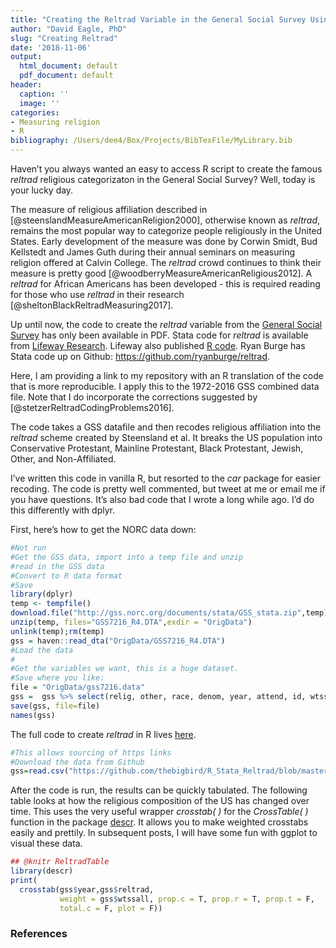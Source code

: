 ```yaml
---
title: "Creating the Reltrad Variable in the General Social Survey Using R"
author: "David Eagle, PhD"
slug: "Creating Reltrad"
date: '2018-11-06'
output:
  html_document: default
  pdf_document: default
header:
  caption: ''
  image: ''
categories:
- Measuring religion
- R
bibliography: /Users/dee4/Box/Projects/BibTexFile/MyLibrary.bib
---
```

Haven't you always wanted an easy to access R script to create the famous _reltrad_ religious categorizaton in the General Social Survey? Well, today is your lucky day.

The measure of religious affiliation described in [@steenslandMeasureAmericanReligion2000], otherwise known as _reltrad_, remains the most popular way to categorize people religiously in the United States. Early development of the measure was done by Corwin Smidt, Bud Kellstedt and James Guth during their annual seminars on measuring religion offered at Calvin College. The _reltrad_ crowd continues to think their measure is pretty good [@woodberryMeasureAmericanReligious2012]. A _reltrad_ for African Americans has been developed - this is required reading for those who use _reltrad_ in their research [@sheltonBlackReltradMeasuring2017].

Up until now, the code to create the _reltrad_ variable from the [General Social Survey](http://gss.norc.org/) has only been available in PDF. Stata code for _reltrad_ is available from [Lifeway Research](http://lifewayresearch.com/wp-content/uploads/2016/02/Stata_coding_reltrad_2_19_2016.pdf). Lifeway also published [R code](http://lifewayresearch.com/wp-content/uploads/2017/02/reltrad-R-Coding-2.19.2016.pdf). Ryan Burge has Stata code up on Github: [https://github.com/ryanburge/reltrad](https://github.com/ryanburge/reltrad).

Here, I am providing a link to my repository with an R translation of the code that is more reproducible. I apply this to the 1972-2016 GSS combined data file. Note that I do incorporate the corrections suggested by [@stetzerReltradCodingProblems2016].

The code takes a GSS datafile and then recodes religious affiliation into the _reltrad_ scheme created by Steensland et al. It breaks the US population into Conservative Protestant, Mainline Protestant, Black Protestant, Jewish, Other, and Non-Affiliated.

I've written this code in vanilla R, but resorted to the _car_ package for easier recoding. The code is pretty well commented, but tweet at me or email me if you have questions. It's also bad code that I wrote a long while ago. I'd do this differently with dplyr.

First, here's how to get the NORC data down:
```r
#Not run
#Get the GSS data, import into a temp file and unzip
#read in the GSS data
#Convert to R data format
#Save
library(dplyr)
temp <- tempfile()
download.file("http://gss.norc.org/documents/stata/GSS_stata.zip",temp)
unzip(temp, files="GSS7216_R4.DTA",exdir = "OrigData")
unlink(temp);rm(temp)
gss = haven::read_dta("OrigData/GSS7216_R4.DTA")
#Load the data
#
#Get the variables we want, this is a huge dataset.
#Save where you like:
file = "OrigData/gss7216.data"
gss =  gss %>% select(relig, other, race, denom, year, attend, id, wtssall, sample)
save(gss, file=file)
names(gss)
```

The full code to create _reltrad_ in R lives [here](https://github.com/thebigbird/R_Stata_Reltrad/blob/master/ReltradGSS.R). 

```r
#This allows sourcing of https links
#Download the data from Github
gss=read.csv("https://github.com/thebigbird/R_Stata_Reltrad/blob/master/gss7216_reltrad.csv?raw=true")
```

After the code is run, the results can be quickly tabulated. The following table looks at how the religious composition of the US has changed over time. This uses the very useful wrapper _crosstab( )_ for the _CrossTable( )_ function in the package  [descr](https://cran.r-project.org/web/packages/descr/descr.pdf). It allows you to make weighted crosstabs easily and prettily. In subsequent posts, I will have some fun with ggplot to visual these data.

```r
## @knitr ReltradTable
library(descr)
print(
  crosstab(gss$year,gss$reltrad,
           weight = gss$wtssall, prop.c = T, prop.r = T, prop.t = F, 
           total.c = F, plot = F))
```

### References


